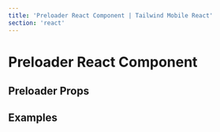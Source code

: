```yaml
---
title: 'Preloader React Component | Tailwind Mobile React'
section: 'react'
---
```



# Preloader React Component

## Preloader Props

<PreloaderProps />

## Examples

<ExamplePreview
  fileName="Preloader.jsx"
  source={ExampleSource}
  url="#/preloader"
/>
